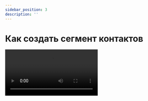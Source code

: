 ```yaml
---
sidebar_position: 3
description: ''
---
```



# Как создать сегмент контактов

<Video src="https://www.youtube.com/embed/vNwwNy3kbKo" />

**Читайте также:** [Что такое сегмент контактов](https://docs.sendsay.ru/subscribers/lists-and-segments/what-is-segment)
